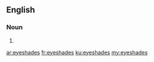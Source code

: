 ==English==

===Noun===
{{head|en}}

# {{plural of|eyeshade}}

[[ar:eyeshades]]
[[fr:eyeshades]]
[[ku:eyeshades]]
[[my:eyeshades]]